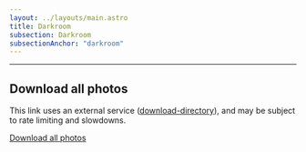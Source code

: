 ```yaml
---
layout: ../layouts/main.astro
title: Darkroom
subsection: Darkroom
subsectionAnchor: "darkroom"
---
```


<DarkroomGallery />

---

## Download all photos

This link uses an external service ([download-directory][]), and may be subject to rate limiting and
slowdowns.

<div class="flex mt-4">
    <a class="buttonish flex gap-2" href="https://download-directory.github.io?url=https://github.com/jahinzee/jahinzee.github.io/tree/main/public/darkroom">
        <i class="ri-download-line"></i>
        <span>Download all photos</span>
        <i class="ri-external-link-line text-sm"></i>
    </a>
</div>

[download-directory]: https://github.com/download-directory/download-directory.github.io